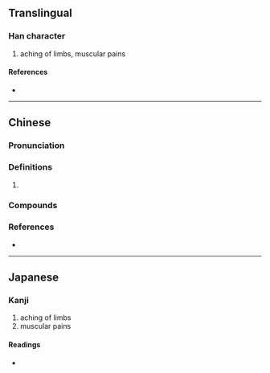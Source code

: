 {{character info/new}}
==Translingual==

===Han character===
{{Han char|rn=104|rad=疒|as=04|sn=9|four=00189|canj=KF,XKF|ids=⿸疒火}}

# aching of limbs, muscular pains

====References====
* {{Han ref|kx=0769.240|dkj=22044|dj=1180.010|hdz=42663.100|uh=75A2|ud=30114|bh=ACCF|bd=44239}}

----

==Chinese==
{{zh-forms}}
{{zh-wp}}

===Pronunciation===
{{zh-pron
|m=chèn
|c=can3,can2
|mc=y
|oc=y
|cat=
}}

===Definitions===
{{zh-hanzi}}

# {{rfdef|zh}}

===Compounds===
{{zh-der|疢如疾首|疾疢|疢頭怪腦}}

===References===
* {{R:yue:mfccd}}

----

==Japanese==

===Kanji===
{{ja-kanji|grade=|rs=疒04}}

# aching of limbs
# muscular pains

====Readings====
* {{ja-readings|on=[[ちん]] (chin)|kun=|nanori=}}